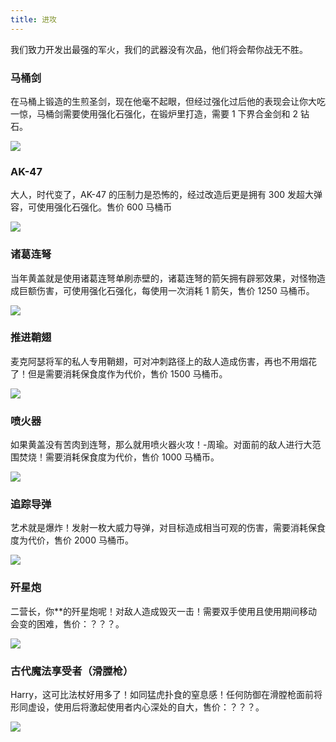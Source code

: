 ```yaml
---
title: 进攻
---
```


我们致力开发出最强的军火，我们的武器没有次品，他们将会帮你战无不胜。

### 马桶剑

在马桶上锻造的生煎圣剑，现在他毫不起眼，但经过强化过后他的表现会让你大吃一惊，马桶剑需要使用强化石强化，在锻炉里打造，需要 1 下界合金剑和 2 钻石。

![](/img/guide/mmoitems/attack/toilet_sword.png)

### AK-47

大人，时代变了，AK-47 的压制力是恐怖的，经过改造后更是拥有 300 发超大弹容，可使用强化石强化。售价 600 马桶币

![](/img/guide/mmoitems/attack/ak_47.png)

### 诸葛连弩

当年黄盖就是使用诸葛连弩单刷赤壁的，诸葛连弩的箭矢拥有辟邪效果，对怪物造成巨额伤害，可使用强化石强化，每使用一次消耗 1 箭矢，售价 1250 马桶币。

![](/img/guide/mmoitems/attack/zhu_ge_lian_nu.png)

### 推进鞘翅

麦克阿瑟将军的私人专用鞘翅，可对冲刺路径上的敌人造成伤害，再也不用烟花了！但是需要消耗保食度作为代价，售价 1500 马桶币。

![](/img/guide/mmoitems/attack/tui_jin_qiao_chi.png)

### 喷火器

如果黄盖没有苦肉到连弩，那么就用喷火器火攻！-周瑜。对面前的敌人进行大范围焚烧！需要消耗保食度为代价，售价 1000 马桶币。

![](/img/guide/mmoitems/attack/pen_huo_qi.png)

### 追踪导弹

艺术就是爆炸！发射一枚大威力导弹，对目标造成相当可观的伤害，需要消耗保食度为代价，售价 2000 马桶币。

![](/img/guide/mmoitems/attack/gen_zong_dao_dan.png)

### 歼星炮

二营长，你\*\*的歼星炮呢！对敌人造成毁灭一击！需要双手使用且使用期间移动会变的困难，售价：？？？。

![](/img/guide/mmoitems/attack/jian_xing_pao.png)

### 古代魔法享受者（滑膛枪）

Harry，这可比法杖好用多了！如同猛虎扑食的窒息感！任何防御在滑膛枪面前将形同虚设，使用后将激起使用者内心深处的自大，售价：？？？。

![](/img/guide/mmoitems/attack/gu_dai_mo_fa_xiang_shou_zhe.png)
